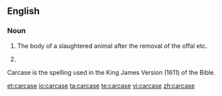 ==English==

===Noun===
{{en-noun}}
# The body of a slaughtered animal after the removal of the offal etc.
# {{British}} {{alternative spelling of|carcass}}

Carcase is the spelling used in the King James Version (1611) of the Bible.

[[et:carcase]]
[[io:carcase]]
[[ta:carcase]]
[[te:carcase]]
[[vi:carcase]]
[[zh:carcase]]